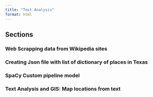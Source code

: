 ```yaml
---
title: "Text Analysis"
format: html
---
```


## Sections

### Web Scrapping data from Wikipedia sites

### Creating Json file with list of dictionary of places in Texas

### SpaCy Custom pipeline model

### Text Analysis and GIS: Map locations from text 

